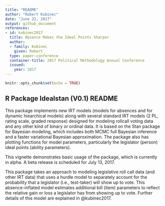 ```yaml
---
title: "README"
author: "Robert Kubinec"
date: "June 22, 2017"
output: github_document
references:
- id: kubinec2017
  title: Absence Makes the Ideal Points Sharper
  author:
  - family: Kubinec
    given: Robert
  type: paper-conference
  container-title: 2017 Political Methodology Annual Conference
  issued:
    year: 2017
---
```


```r
knitr::opts_chunk$set(echo = TRUE)
```

## R Package Idealstan (V0.1) README

This package implements new IRT models (models for absences and for dynamic hiearchical models) along with several standard IRT models (2 PL, rating scale, graded response) designed for modeling rollcall voting data and any other kind of binary or ordinal data. It is based on the Stan package for Bayesian modeling, which includes both MCMC full Bayesian inference and a faster variational Bayesian approximation. The package also has plotting functions for model parameters, particularly the legislator (person) ideal points (ability parameters).

This vignette demonstrates basic usage of the package, which is currently in alpha. A beta release is scheduled for July 13, 2017. 

This package takes an approach to modeling legislative roll call data (and other IRT data) that uses a hurdle model to separately account for the probability that a legislator (i.e., test-taker) will show up to vote. This absence-inflated model estimates additional bill (item) parameters to reflect the relative gain or loss a legislator has from showing up to vote. Further details of this model are explained in @kubinec2017.